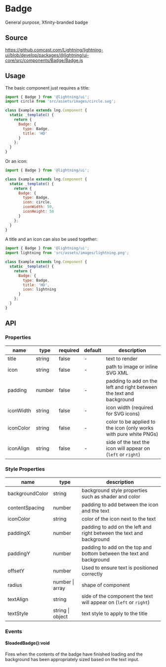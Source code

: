 
# Badge

General purpose, Xfinity-branded badge

## Source

https://github.comcast.com/Lightning/lightning-ui/blob/develop/packages/@lightning/ui-core/src/components/Badge/Badge.js

## Usage

The basic component just requires a title:

```js
import { Badge } from '@lightning/ui';
import circle from 'src/assets/images/circle.svg';

class Example extends lng.Component {
  static _template() {
    return {
      Badge: {
        type: Badge,
        title: 'HD'
      }
    };
  }
}
```

<Canvas>
  <Story id="metadata-badge--text" />
</Canvas>

Or an icon:

```js
import { Badge } from '@lightning/ui';

class Example extends lng.Component {
  static _template() {
    return {
      Badge: {
        type: Badge,
        icon: circle,
        iconWidth: 50,
        iconHeight: 50
      }
    };
  }
}
```

<Canvas>
  <Story id="metadata-badge--icon-png" />
</Canvas>

A title and an icon can also be used together:

```js
import { Badge } from '@lightning/ui';
import lightning from 'src/assets/images/lightning.png';

class Example extends lng.Component {
  static _template() {
    return {
      Badge: {
        type: Badge,
        title: 'HD',
        icon: lightning
      }
    };
  }
}
```

<Canvas>
  <Story id="metadata-badge--text-with-icon" />
</Canvas>

## API

### Properties

| name      | type   | required | default | description                                                          |
| --------- | ------ | -------- | ------- | -------------------------------------------------------------------- |
| title     | string | false    | -       | text to render                                                       |
| icon      | string | false    | -       | path to image or inline SVG XML                                      |
| padding   | number | false    | -       | padding to add on the left and right between the text and background |
| iconWidth | string | false    | -       | icon width (required for SVG icons)                                  |
| iconColor | string | false    | -       | color to be applied to the icon (only works with pure white PNGs)    |
| iconAlign | string | false    | -       | side of the text the icon will appear on (`left` or `right`)         |

### Style Properties

| name            | type             | description                                                          |
| --------------- | ---------------- | -------------------------------------------------------------------- |
| backgroundColor | string           | background style properties such as shader and color                 |
| contentSpacing  | number           | padding to add between the icon and the text                         |
| iconColor       | string           | color of the icon next to the text                                   |
| paddingX        | number           | padding to add on the left and right between the text and background |
| paddingY        | number           | padding to add on the top and bottom between the text and background |
| offsetY         | number           | Used to ensure text is positioned correctly                          |
| radius          | number \| array  | shape of component                                                   |
| textAlign       | string           | side of the component the text will appear on (`left` or `right`)    |
| textStyle       | string \| object | text style to apply to the title                                     |

### Events

#### $loadedBadge():void

Fires when the contents of the badge have finished loading and the background has been appropriately sized based on the text input.
